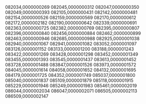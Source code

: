 082034,0000000269
082045,0000000312
082047,0000000350
082049,0000000393
082105,0000000431
082142,0000000481
082154,0000000526
082159,0000000569
082170,0000000612
082172,0000002182
082190,0000000642
082339,0000000691
082363,0000000725
082382,0000000769
082395,0000000807
082396,0000000840
082456,0000000884
082462,0000000899
082463,0000000946
082685,0000000988
082925,0000001038
082940,0000001067
082941,0000001082
083052,0000001097
083126,0000001152
083133,0000001200
083188,0000001243
083422,0000001269
083428,0000001298
083452,0000001349
083455,0000001393
083545,0000001437
083613,0000001452
083728,0000001488
083847,0000001526
083973,0000001572
084045,0000001614
084058,0000001652
084132,0000001695
084179,0000001725
084352,0000001749
085037,0000001800
085040,0000001837
085109,0000001879
085118,0000001915
085229,0000001946
085249,0000001983
085461,0000002019
086044,0000002034
086047,0000002071
086505,0000002113
086509,0000002147
